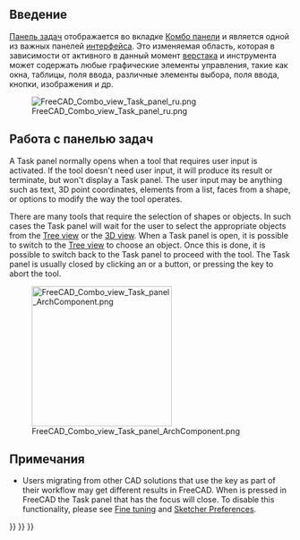 <languages/>
{{TOCright}}

<span id="Introduction"></span>
== Введение ==

<div class="mw-translate-fuzzy">
[[Task_panel/ru|Панель задач]] отображается во вкладке {{MenuCommand|Задачи}} [[combo_view/ru|Комбо панели]] и является одной из важных панелей [[interface/ru|интерфейса]]. Это изменяемая область, которая в зависимости от активного в данный момент [[Workbenches/ru|верстака]] и инструмента может содержать любые графические элементы управления, такие как окна, таблицы, поля ввода, различные элементы выбора, поля ввода, кнопки, изображения и др.
</div>

<div class="mw-translate-fuzzy">
[[File:FreeCAD_Combo_view_Task_panel_ru.png]]
</div>

<div class="mw-translate-fuzzy">
{{Caption|Панель задач с различными командами, если активен [[PartDesign_Workbench/ru|верстак PartDesign]] и выбран [[Sketch/ru|эскиз]].}}
</div>

<span id="Working_with_the_Task_panel"></span>
<div class="mw-translate-fuzzy">
== Работа с панелью задач ==
</div>

A Task panel normally opens when a tool that requires user input is activated. If the tool doesn't need user input, it will produce its result or terminate, but won't display a Task panel. The user input may be anything such as text, 3D point coordinates, elements from a list, faces from a shape, or options to modify the way the tool operates.

There are many tools that require the selection of shapes or objects. In such cases the Task panel will wait for the user to select the appropriate objects from the [[Tree_view|Tree view]] or the [[3D_view|3D view]]. When a Task panel is open, it is possible to switch to the [[Tree_view|Tree view]] to choose an object. Once this is done, it is possible to switch back to the Task panel to proceed with the tool. The Task panel is usually closed by clicking an {{Button|OK}} or a {{Button|Close}} button, or pressing the {{KEY|Esc}} key to abort the tool.

[[File:FreeCAD_Combo_view_Task_panel_ArchComponent.png|250px]]

{{Caption|Task panel that opens when editing an [[Arch_Component|Arch Component]]. The panel waits for the user to select objects that can be added or subtracted from the component.}}

<span id="Notes"></span>
==Примечания==

* Users migrating from other CAD solutions that use the {{KEY|ESC}} key as part of their workflow may get different results in FreeCAD. When {{KEY|ESC}} is pressed in FreeCAD the Task panel that has the focus will close. To disable this functionality, please see [[Fine-tuning#Escape_key|Fine tuning]] and [[Sketcher_Preferences#General|Sketcher Preferences]].


{{Interface_navi{{#translation:}}}}
{{Std_Base_navi{{#translation:}}}}
{{Userdocnavi{{#translation:}}}}